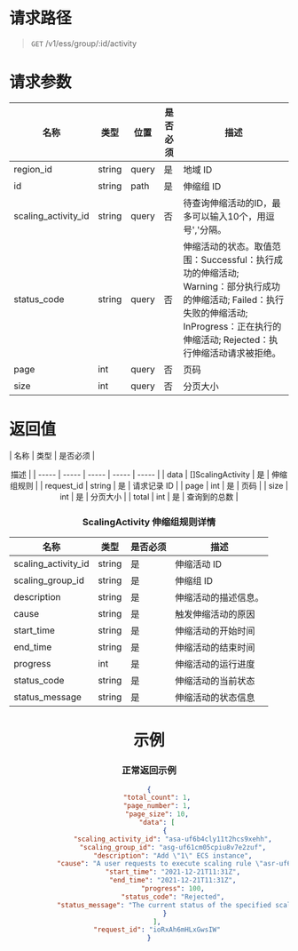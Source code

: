 # 请求路径
> `GET` /v1/ess/group/:id/activity

# 请求参数

| 名称 | 类型 | 位置 | 是否必须 | <center>描述 |
| ----- | ----- | ----- | ----- | ----- |
| region_id | string | query | 是 | 地域 ID |
| id | string | path | 是 | 伸缩组 ID |
| scaling_activity_id | string | query | 否 | 待查询伸缩活动的ID，最多可以输入10个，用逗号','分隔。 |
| status_code | string | query | 否 | 伸缩活动的状态。取值范围：Successful：执行成功的伸缩活动; Warning：部分执行成功的伸缩活动; Failed：执行失败的伸缩活动; InProgress：正在执行的伸缩活动; Rejected：执行伸缩活动请求被拒绝。 |
| page | int | query | 否 | 页码 |
| size | int | query | 否 | 分页大小 |

# 返回值

| 名称 | 类型 | 是否必须 | <center>描述 |
| ----- | ----- | ----- | ----- | ----- |
| data | []ScalingActivity | 是 | 伸缩组规则 |
| request_id | string | 是 | 请求记录 ID |
| page | int | 是 | 页码 |
| size | int | 是 | 分页大小 |
| total | int | 是 | 查询到的总数 |


### ScalingActivity 伸缩组规则详情
| 名称 | 类型 | 是否必须 | <center>描述 |
| ----- | ----- | ----- | ----- |
| scaling_activity_id | string | 是 | 伸缩活动 ID |
| scaling_group_id | string | 是 | 伸缩组 ID |
| description | string | 是 | 伸缩活动的描述信息。 |
| cause | string | 是 | 触发伸缩活动的原因 |
| start_time | string | 是 | 伸缩活动的开始时间 |
| end_time | string | 是 | 伸缩活动的结束时间|
| progress | int | 是 | 伸缩活动的运行进度 |
| status_code | string | 是 | 伸缩活动的当前状态 |
| status_message | string | 是 | 伸缩活动的状态信息 |


# 示例
### 正常返回示例
```json
{
    "total_count": 1,
    "page_number": 1,
    "page_size": 10,
    "data": [
        {
            "scaling_activity_id": "asa-uf6b4cly11t2hcs9xehh",
            "scaling_group_id": "asg-uf61cm05cpiu8v7e2zuf",
            "description": "Add \"1\" ECS instance",
            "cause": "A user requests to execute scaling rule \"asr-uf6fwqeyx00da6kpmckj\", changing the Total Capacity from \"0\" to \"1\".",
            "start_time": "2021-12-21T11:31Z",
            "end_time": "2021-12-21T11:31Z",
            "progress": 100,
            "status_code": "Rejected",
            "status_message": "The current status of the specified scaling group does not support this action."
        }
    ],
    "request_id": "ioRxAh6mHLxGwsIW"
}
```